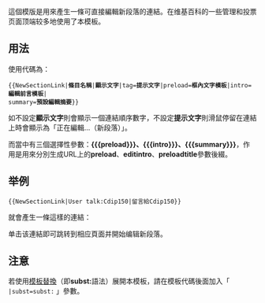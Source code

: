 <noinclude>{{template doc page viewed directly}}</noinclude>
<!-- 在本行下編輯模板說明 -->
這個模版是用來產生一條可直接編輯新段落的連結。在维基百科的一些管理和投票页面顶端较多地使用了本模板。

==用法==
使用代碼為：
 <TT><nowiki>{{</nowiki>NewSectionLink|'''條目名稱'''|'''顯示文字'''|tag='''提示文字'''|preload='''框內文字模板'''|intro='''編輯前言模板'''|
 summary='''預設編輯摘要'''}}</TT>
如不設定'''顯示文字'''則會顯示一個連結順序數字，不設定'''提示文字'''則滑鼠停留在連結上時會顯示為「正在編輯...（新段落）」。

而當中有三個選擇性參數：'''<nowiki>{{{preload}}}、{{{intro}}}、{{{summary}}}</nowiki>'''，作用是用來分別生成URL上的'''preload'''、'''editintro'''、'''preloadtitle'''參數後綴。

== 举例 ==
 <TT style="background-color:white"><nowiki>{{</nowiki>NewSectionLink|User talk:Cdip150|留言給Cdip150}}</TT>

就會產生一條這樣的連結： {{NewSectionLink|User talk:Cdip150|留言給Cdip150}}

单击该連結即可跳转到相应頁面并開始编辑新段落。

<!-- '''<span style="color:#FF0000">注意</span>'''： -->
== 注意 ==
若使用[[Help:替換引用|模板替換]]（即'''subst:'''語法）展開本模板，請在模板代碼後面加入「 <code><nowiki>|subst=subst:</nowiki></code> 」參數。

<includeonly>
<!-- 本行下加入模板的分類 -->
[[Category:内部链接模板|{{PAGENAME}}]]
<!-- 本行下加入模板的跨語言鏈接 -->

</includeonly>